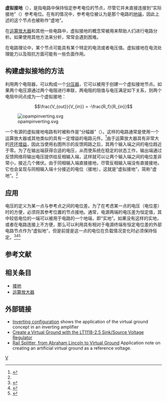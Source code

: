 {{NoteTA|G1=Electronics}}
'''虚拟接地'''（{{lang-en|'''Virtual ground'''}}），是指电路中保持恒定参考电位的节点，尽管它并未直接连接到“实际接地”（{{lang|en|real grounds}}）参考电位。在有的情况中，参考电位被认为是那个电路的[[接地|地端]]，因此上述的这个节点也被称作“虚地”。

在[[运算放大器|运算放大器]]和其他一些电路中，虚拟接地的概念常被用来帮助人们进行电路分析。如果使用其他方法来分析，常常会遇到困难。

在电路理论中，某个节点可能具有某个特定的电流或者电压值。虚拟接地在电流处理能力以及阻抗方面可能有一些负面作用。

== 构建虚拟接地的方法 ==
利用两个电阻器，可以构成一个[[电压分配定则|分压器]]，它可以被用于创建一个虚拟接地节点。如果两个电压源通过两个电阻进行串联，两电阻的阻值与电压满足如下关系，则两个电阻中间点成为一个虚拟接地：

:<math> \frac{V_{out}}{V_{in}} = -\frac{R_f}{R_{in}} </math>

[[Image:opampinverting.svg|right]]

一个有源的虚拟接地电路有时被称作是“分幅器”（{{lang|en|rail splitter}}）。这样的电路通常是使用一个运算放大器或其他类似的具有一定增益的电路元件。<ref name="textbook">{{cite book|publisher=高等教育出版社|author=童诗白、华成英 主编|title=模拟电子技术基础（第四版）|year=2006|url=https://archive.org/details/monidianzijishuj0001unse|isbn=978-7-04-018922-3}}</ref>由于运算放大器具有非常大的[[开环增益|开环增益]]，因此当使用右图所示的反馈网路之后，其两个输入端之间的电位趋近于零。为了在输出端获得合适的电压，从而使系统在稳定的状态工作，输出端通过反馈网络将输出电压提供给反相输入端，这样就可以让两个输入端之间的电位差非常小，接近几个微伏。由于同相输入端直接接地，尽管反相输入端没有直接接地，它也会呈现与同相输入端十分接近的电位（接地），这就是“虚拟接地”，简称“虚地”。<ref name="textbook"/>

== 应用 ==
电压的定义为某一点与参考点之间的电位差。为了在考虑某一点的电压（电位差）时的方便，必须将其参考位置的节点接地。通常，电源两端的电压差为恒定值，其中较低电位的一端可以被用于电路的一个地端，即“实地”。如果没有这样的实地，或者在电路连接上不方便，那么可以利用具有相对于电源终端有恒定电位差的外部电路节点作为“虚拟地”，但是前提是这一点的电位在负载情况变化时必须保持恒定。<ref>{{Cite web |url=http://tangentsoft.net/elec/vgrounds.html |title=Virtual Ground Circuits |access-date=2011-12-07 |archive-date=2021-01-26 |archive-url=https://web.archive.org/web/20210126020637/https://tangentsoft.net/elec/vgrounds.html |dead-url=no }}</ref><ref>{{Cite web |url=http://www.swarthmore.edu/NatSci/echeeve1/Ref/SingleSupply/SingleSupply.html |title=Single Supply Op Amps |access-date=2011-12-07 |archive-date=2020-07-25 |archive-url=https://web.archive.org/web/20200725011334/http://www.swarthmore.edu/NatSci/echeeve1/Ref/SingleSupply/SingleSupply.html |dead-url=yes }}</ref><ref>{{Cite web |url=http://www.analog.com/library/analogDialogue/archives/29-3/consider.html |title=Designing Single Supply, Low-Power Systems |access-date=2011-12-07 |archive-date=2016-09-20 |archive-url=https://web.archive.org/web/20160920103329/http://www.analog.com/library/analogDialogue/archives/29-3/consider.html |dead-url=no }}</ref>

== 参考文献 ==
{{reflist}}

== 相关条目 ==
* [[接地|接地]]
* [[运算放大器|运算放大器]]

== 外部链接 ==
*[http://www.tpub.com/content/neets/14180/css/14180_107.htm Inverting configuration]{{Wayback|url=http://www.tpub.com/content/neets/14180/css/14180_107.htm |date=20070810173606 }} shows the application of the virtual ground concept in an inverting amplifier
*[http://www.linear.com/pc/downloadDocument.do?navId=H0,C1,C1003,C1040,C1055,P1487,D4317 Create a Virtual Ground with the LT1118-2.5 Sink/Source Voltage Regulator] {{Wayback|url=http://www.linear.com/pc/downloadDocument.do?navId=H0,C1,C1003,C1040,C1055,P1487,D4317 |date=20090227101542 }}
*[http://www.maxim-ic.com/appnotes.cfm/an_pk/4344/CMP/ELK7 Rail Splitter, from Abraham Lincoln to Virtual Ground] Application note on creating an artificial virtual ground as a reference voltage.

[[Category:电子学术语|V]]